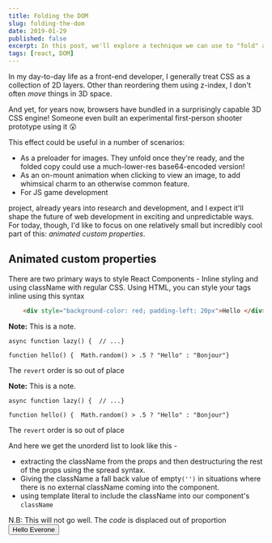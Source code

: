```yaml
---
title: Folding the DOM
slug: folding-the-dom
date: 2019-01-29
published: false
excerpt: In this post, we'll explore a technique we can use to "fold" a DOM node, like folding a letter in real-life. On that journey, we'll learn a lot about 3D transforms and CSS animation techniques!
tags: [react, DOM]
---
```


In my day-to-day life as a front-end developer, I generally treat CSS as a collection of 2D layers. Other than reordering them using z-index, I don't often _move_ things in 3D space.

And yet, for years now, browsers have bundled in a surprisingly capable 3D CSS engine! Someone even built an experimental first-person shooter prototype using it 😮

This effect could be useful in a number of scenarios:

- As a preloader for images. They unfold once they're ready, and the folded copy could use a much-lower-res base64-encoded version!
- As an on-mount animation when clicking to view an image, to add whimsical charm to an otherwise common feature.
- For JS game development


project, already years into research and development, and I expect it'll shape the future of web development in exciting and unpredictable ways. For today, though, I'd like to focus on one relatively small but incredibly cool part of this: _animated custom properties_.

<BlogImage src="https://images.ctfassets.net/r6v5z5ozsdfh/1GqB1d1yJBsdKp6eCtnL1k/590e9963909c697a3c807634e1861008/Screenshot_2020-07-25_at_02.58.32.png" className="full-bleed" caption="the image is full bleed"/>

## Animated custom properties

There are two primary ways to style React Components - Inline styling and using className with regular CSS. 
Using HTML, you can style your tags inline using this syntax

```html
	<div style="background-color: red; padding-left: 20px">Hello </div>
```

<Alerts type="alert">

__Note:__ This is a note.
```
async function lazy() {  // ...}

function hello() {  Math.random() > .5 ? "Hello" : "Bonjour"}

```

The `revert` order is so out of place

</Alerts>
<Alerts type="success">

__Note:__ This is a note.
```
async function lazy() {  // ...}

function hello() {  Math.random() > .5 ? "Hello" : "Bonjour"}

```

The `revert` order is so out of place

 And here we get the unorderd list to look like this -

 - extracting the className from the props and then destructuring the rest of the props using the spread syntax. 
 - Giving the className a fall back value of empty`('')` in situations where there is no external className coming into the component. 
 - using template literal to include the className into our component's `className`

</Alerts>

<Alerts type="info">
  N.B: This will not go well. The <em>code</em> is displaced out of proportion
</Alerts>

<Demo>
  <button>Hello Everone</button>
</Demo>

<LiveCodeEditor code={noInlineExample} id="folding-the-dom"/>